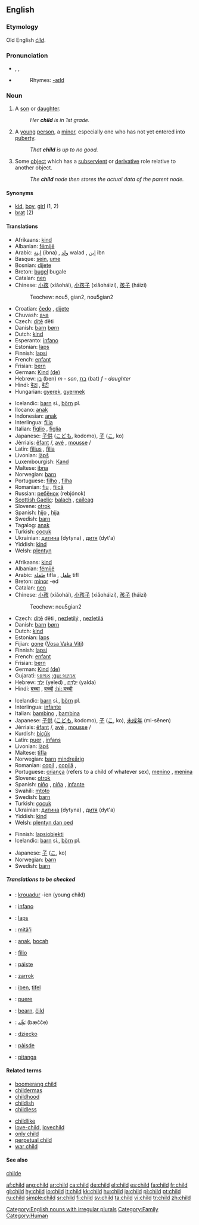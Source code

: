 ==English==

===Etymology===
Old English ''[[cild|ċild]]''.

===Pronunciation===
*{{AHD|chīld}}, {{IPA|/ʧaɪld/}}, {{SAMPA|/tSaIld/}}
*{{audio|en-us-child.ogg|Audio (US)}}
*:Rhymes: [[Rhymes:English:-aɪld|-aɪld]]

===Noun===
{{en-noun|pl='''[[children]]'''; '''[[childer]]''' (obsolete); '''[[childrens]]''' (nonstandard)}}

# A [[son]] or [[daughter]].
#:''Her '''child''' is in 1st grade.''
# A [[young]] [[person]], a [[minor]], especially one who has not yet entered into [[puberty]].
#:''That '''child''' is up to no good.''
# Some [[object]] which has a [[subservient]] or [[derivative]] role relative to another object.
#:''The '''child''' node then stores the actual data of the parent node.''

====Synonyms====
*[[kid]], [[boy]], [[girl]] (1, 2)
*[[brat]] (2)

====Translations====
{{trans-top|one’s son or daughter}}
*Afrikaans: [[kind]]
*Albanian: [[fëmijë]] {{n}}
*Arabic: [[ابنة]] (ibna) {{f}}, [[ولد]] walad {{m}}, [[ابن]] ibn {{m}}
*Basque: [[sein]], [[ume]]
*Bosnian: [[dijete]] {{n}}
*Breton: [[bugel]] {{m}} bugale {{p}}
*Catalan: [[nen]]
*Chinese: [[小孩]] (xiǎohái), [[小孩子]] (xiǎoháizi), [[孩子]] (háizi)
*:Teochew: nou5, gian2, nou5gian2
*Croatian: [[čedo]] {{n}}, [[dijete]] {{n}}
*Chuvash: [[ача]]
*Czech: [[dítě]] {{n}} děti {{p}}
*Danish: [[barn]] {{n}} [[børn]] {{p}}
*Dutch: [[kind]] {{n}}
*Esperanto: [[infano]]
*Estonian: [[laps]]
*Finnish: [[lapsi]]
*French: [[enfant]] {{m}}
*Frisian: [[bern]] {{n}}
*German: [[Kind]] {{n}} [[:de: Kind|(de)]]
*Hebrew: [[בן]] (ben) ''m'' - ''son'', [[בת]] (bat) ''f'' - ''daughter ''
*Hindi: [[बेटा]] {{m}}, [[बेटी]] {{f}}<!--ref Oxford Hindi-Eng Dict.-->
*Hungarian: [[gyerek]], [[gyermek]]
{{trans-mid}}
*Icelandic: [[barn]] si., [[börn]] pl.
*Ilocano: [[anak]]
*Indonesian: [[anak]]
*Interlingua: [[filia]] {{f}}
*Italian: [[figlio]] {{m}}, [[figlia]] {{f}}
*Japanese: [[子供]] ([[こども]], kodomo), [[子]] ([[こ]], ko)
*Jèrriais: [[êfant]] {{m}}/{{f}}, [[avé]] {{m}}, [[mousse]] {{m}}/{{f}}
*Latin: [[filius]] {{m}}, [[filia]] {{f}}
*Livonian: [[läpš]]
*Luxembourgish: [[Kand]] {{n}}
*Maltese: [[ibna]]
*Norwegian: [[barn]] {{n}}
*Portuguese: [[filho]] {{m}}, [[filha]] {{f}}
*Romanian: [[fiu]] {{m}}, [[fiică]] {{f}}
*Russian: [[ребёнок]] (rebjónok) {{m}}
*[[Scottish Gaelic]]: [[balach]] {{m}}, [[caileag]] {{f}}
*Slovene: [[otrok]] {{m}}
*Spanish: [[hijo]] {{m}}, [[hija]] {{f}}
*Swedish: [[barn]]
*Tagalog: [[anak]]
*Turkish: [[çocuk]]
*Ukrainian: [[дитина]] (dytyna) {{f}}, [[дитя]] (dyt'a) {{n}}
*Yiddish: [[kind]]
*Welsh: [[plentyn]] {{m}}
{{trans-bottom}}

{{trans-top|a minor}}
*Afrikaans: [[kind]]
*Albanian: [[fëmijë]] {{n}}
*Arabic: [[طفلة]] tifla {{f}}, [[طفل]] tifl {{m}}
*Breton: [[minor]] {{m}} -ed
*Catalan: [[nen]]
*Chinese: [[小孩]] (xiǎohái), [[小孩子]] (xiǎoháizi), [[孩子]] (háizi)
*:Teochew: nou5gian2
*Czech: [[dítě]] {{n}} děti {{p}}, [[nezletilý]] {{m}}, [[nezletilá]] {{f}}
*Danish: [[barn]] {{n}} [[børn]] {{p}}
*Dutch: [[kind]] {{n}}
*Estonian: [[laps]]
*Fijian: [[gone]] ([[:fj: gone|Vosa Vaka Viti]])
*Finnish: [[lapsi]]
*French: [[enfant]] {{m}}
*Frisian: [[bern]] {{n}}
*German: [[Kind]] {{n}} [[:de: Kind|(de)]]
*Gujarati: [[બાળક]] [[:gu: બાળક]]
*Hebrew: [[ילד|יֶלֶד]] (yeled) {{m}}, [[ילדה|יַלְדָּה]] (yalda) {{f}}
*Hindi: [[बच्चा]] {{m}}, [[बच्ची]] {{f}} [[:hi: बच्ची]]<!--ref Oxford Hindi-Eng Dict.-->
{{trans-mid}}
*Icelandic: [[barn]] si., [[börn]] pl.
*Interlingua: [[infante]]
*Italian: [[bambino]] {{m}}, [[bambina]] {{f}}
*Japanese: [[子供]] ([[こども]], kodomo), [[子]] ([[こ]], ko), [[未成年]] (mi-sēnen)
*Jèrriais: [[êfant]] {{m}}/{{f}}, [[avé]] {{m}}, [[mousse]] {{m}}/{{f}}
*Kurdish: [[biçûk]]
*Latin: [[puer]] {{m}}, [[infans]]
*Livonian: [[läpš]]
*Maltese: [[tifla]]
*Norwegian: [[barn]]{{n}} [[mindreårig]] {{m}}
*Romanian: [[copil]] {{m}}, [[copilă]] {{f}},
*Portuguese: [[criança]] {{f}} (refers to a child of whatever sex), [[menino]] {{m}}, [[menina]] {{f}}
*Slovene: [[otrok]] {{m}}
*Spanish: [[niño]] {{m}}, [[niña]] {{f}}, [[infante]] {{m}}
*Swahili: [[mtoto]]
*Swedish: [[barn]]
*Turkish: [[çocuk]]
*Ukrainian: [[дитина]] (dytyna) {{f}}, [[дитя]] (dyt'a) {{n}}
*Yiddish: [[kind]]
*Welsh: [[plentyn dan oed]]
{{trans-bottom}}

{{trans-top|some object which has a subservient or derivative role relative to another object}}
*Finnish: [[lapsiobjekti]]
*Icelandic: [[barn]] si., [[börn]] pl.
{{trans-mid}}
*Japanese: [[子]] ([[こ]], ko)
*Norwegian: [[barn]] {{n}}
*Swedish: [[barn]]
{{trans-bottom}}

=====Translations to be checked=====
{{checktrans}}
*{{ttbc|Breton}}: [[krouadur]] {{m}} -ien (young child)
*{{ttbc|Esperanto}}: [[infano]]
*{{ttbc|Estonian}}: [[laps]]
*{{ttbc|Guaraní}}: [[mitã'i]]
*{{ttbc|Indonesian}}: [[anak]], [[bocah]]
*{{ttbc|Interlingua}}: [[filio]] {{m}}
*{{ttbc|Irish}}: [[páiste]] {{m}}
*{{ttbc|Kurdish}}: [[zarrok]]
*{{ttbc|Maltese}}: [[iben]], [[tifel]]
*{{ttbc|Novial}}: [[puere]]
*{{ttbc|Old English}}: [[bearn]], [[cild|ċild]]
*{{ttbc|Persian}}: [[بَچِّه]] (bæčče)
*{{ttbc|Polish}}: [[dziecko]] {{n}}
*{{ttbc|Scottish Gaelic}}: [[pàisde]]
*{{ttbc|Tupinambá}}: [[pitanga]]

====Related terms====
{{top}}
*[[boomerang child]]
*[[childermas]]
*[[childhood]]
*[[childish]]
*[[childless]]
{{mid}}
*[[childlike]]
*[[love-child]], [[lovechild]]
*[[only child]]
*[[perpetual child]]
*[[war child]]
{{bottom}}

====See also====
[[childe]]

[[Category:English nouns with irregular plurals]]
[[Category:Family]]
[[Category:Human]]

[[af:child]]
[[ang:child]]
[[ar:child]]
[[ca:child]]
[[de:child]]
[[el:child]]
[[es:child]]
[[fa:child]]
[[fr:child]]
[[gl:child]]
[[hy:child]]
[[io:child]]
[[it:child]]
[[kk:child]]
[[hu:child]]
[[ja:child]]
[[pl:child]]
[[pt:child]]
[[ru:child]]
[[simple:child]]
[[sr:child]]
[[fi:child]]
[[sv:child]]
[[ta:child]]
[[vi:child]]
[[tr:child]]
[[zh:child]]